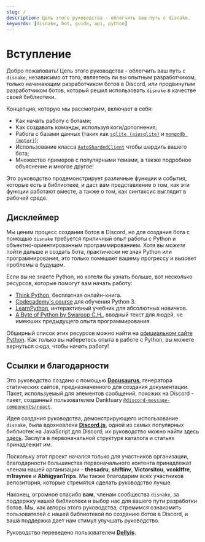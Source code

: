```yaml
---
slug: /
description: Цель этого руководства - облегчить ваш путь с disnake.
keywords: [disnake, bot, guide, api, python]
---
```


# Вступление

Добро пожаловать! Цель этого руководства - облегчить ваш путь с `disnake`, независимо от того, являетесь ли вы опытным
разработчиком, только начинающим разработчиком ботов в Discord, или продвинутым разработчиком ботов, который решил
использовать `disnake` в качестве своей библиотеки.

Концепция, которую мы рассмотрим, включает в себя:

-   Как начать работу с ботами;
-   Как создавать команды, используя коги/дополнения;
-   Работа с базами данных (таких как [`sqlite (aiosqlite)`][sqlite-docs] и [`mongodb (motor)`][motor-docs]);
-   Использование класса [`AutoShardedClient`](https://disnake.readthedocs.io/en/latest/api.html#disnake.AutoShardedClient)
    чтобы шардить вашего бота;
-   Множество примеров с популярными темами, а также подробное объяснение и многое другое!

[sqlite-docs]: https://aiosqlite.omnilib.dev/en/latest/
[motor-docs]: https://motor.readthedocs.io/en/stable/tutorial-asyncio.html

Это руководство продемонстрирует различные функции и события, которые есть в библиотеке, и даст вам представление о том,
как эти функции работают вместе, а также о том, как синтаксис выглядит в рабочей среде.

## Дисклеймер

Мы ценим процесс создания ботов в Discord, но для создания бота с помощью `disnake` требуется приличный опыт работы с
Python и объектно-ориентированным программированием. Хотя вы _можете_ пойти дальше и создать бота, практически не зная
Python или программирования, это только помешает вашему прогрессу и вызовет проблемы в будущем.

Если вы не знаете Python, но хотели бы узнать больше, вот несколько ресурсов, которые помогут вам начать работу:

-   [Think Python](https://greenteapress.com/thinkpython/html/index.html), бесплатная онлайн-книга.
-   [Codecademy's course](https://www.codecademy.com/learn/learn-python-3) для обучения Python 3.
-   [LearnPython](https://www.learnpython.org/), интерактивный учебник для абсолютных новичков.
-   [A Byte of Python by Swaroop C.H.](https://python.swaroopch.com/), вводный текст для людей, не имеюших предыдущего
    опыта программирования.

Обширный список этих ресурсов можно найти на
[официальном сайте Python](https://wiki.python.org/moin/BeginnersGuide/NonProgrammers). Как только вы наберетесь опыта
в работе с Python, вы можете вернуться сюда, чтобы начать работу!

## Ссылки и благодарности

Это руководство создано с помощью [**Docusaurus**](https://docusaurus.io/), генератора статических сайтов,
предназначенного для создания документации. Пакет, используемый для элементов сообщений, похожих на Discord - пакет,
созданный пользователем Danktuary [`@discord-message-components/react`](https://www.npmjs.com/package/@discord-message-components/react).

Идея создания руководства, демонстрирующего использование `disnake`, была вдохновлена
[**Discord.js**](https://discord.js.org/), одной из самых популярных библиотек на JavaScript для Discord; их
руководство можно найти здесь [здесь](https://discordjs.guide/). Заслуга в первоначальной структуре каталога и статьях
принадлежит им.

Поскольку этот проект начался только для участников организации, благодарности большинства первоначального контента
принадлежат членам нашей организации - **thesadru**, **shiftinv**, **Victorsitou**, **vcokltfre**, **m1raynee** и
**AbhigyanTrips**. Мы также благодарим всех участников репозитория, которые стремятся сделать руководство лучше.

Наконец, огромное спасибо **вам**, членам сообщества `disnake`, за поддержку нашей библиотеки и выбор нас для вашего
пути разработки ботов. Мы, как авторы этого руководства, стремимся ознакомить пользователей с нашей библиотекой по
созданию ботов в Discord, и ваша поддержка дает нам стимул улучшать руководство.

Руководство переведено пользователем [**Dellyis**](https://github.com/Dellyis).
